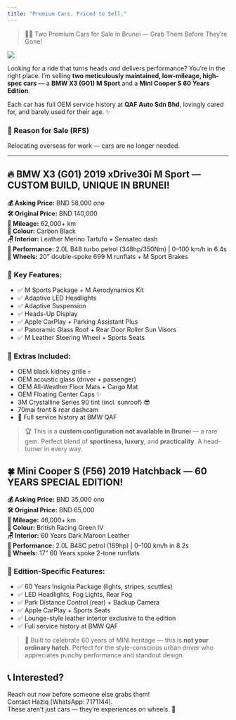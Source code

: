 ```yaml
---
title: "Premium Cars. Priced to Sell."
---
```


> 🚗💨 Two Premium Cars for Sale in Brunei — Grab Them Before They're Gone!

![](bmwmini.001.png){.preview-image}


Looking for a ride that turns heads *and* delivers performance? You're in the right place. I'm selling **two meticulously maintained, low-mileage, high-spec cars** — a **BMW X3 (G01) M Sport** and a **Mini Cooper S 60 Years Edition**. 

Each car has full OEM service history at **QAF Auto Sdn Bhd**, lovingly cared for, and barely used for their age. ✨


::: {.callout}
### 📝 Reason for Sale (RFS)  
Relocating overseas for work — cars are no longer needed.
:::

---

## 🔥 BMW X3 (G01) 2019 xDrive30i M Sport — CUSTOM BUILD, UNIQUE IN BRUNEI!

**💰 Asking Price:** BND 58,000 ono  
**🛠 Original Price:** BND 140,000  
**📍 Mileage:** 62,000+ km  
**🎨 Colour:** Carbon Black  
**🪑 Interior:** Leather Merino Tartufo + Sensatec dash  
**🚀 Performance:** 2.0L B48 turbo petrol (348hp/350Nm) | 0–100 km/h in 6.4s  
**🛞 Wheels:** 20” double-spoke 699 M runflats + M Sport Brakes

### 🏁 Key Features:
- ✅ M Sports Package + M Aerodynamics Kit  
- ✅ Adaptive LED Headlights  
- ✅ Adaptive Suspension  
- ✅ Heads-Up Display  
- ✅ Apple CarPlay + Parking Assistant Plus  
- ✅ Panoramic Glass Roof + Rear Door Roller Sun Visors  
- ✅ M Leather Steering Wheel + Sports Seats  

### 🧰 Extras Included:
- OEM black kidney grille 💀  
- OEM acoustic glass (driver + passenger)  
- OEM All-Weather Floor Mats + Cargo Mat  
- OEM Floating Center Caps ✨  
- 3M Crystalline Series 90 tint (incl. sunroof) 😎  
- 70mai front & rear dashcam  
- 🔧 Full service history at BMW QAF

> 🏆 This is a **custom configuration not available in Brunei** — a rare gem. Perfect blend of **sportiness, luxury**, and **practicality**. A head-turner in every way.


## 🍀 Mini Cooper S (F56) 2019 Hatchback — 60 YEARS SPECIAL EDITION!

**💰 Asking Price:** BND 35,000 ono  
**🛠 Original Price:** BND 65,000  
**📍 Mileage:** 46,000+ km  
**🎨 Colour:** British Racing Green IV  
**🪑 Interior:** 60 Years Dark Maroon Leather  
**🚀 Performance:** 2.0L B48C petrol (189hp) | 0–100 km/h in 8.2s  
**🛞 Wheels:** 17” 60 Years spoke 2-tone runflats

### 🎉 Edition-Specific Features:

- ✅ 60 Years Insignia Package (lights, stripes, scuttles)  
- ✅ LED Headlights, Fog Lights, Rear Fog  
- ✅ Park Distance Control (rear) + Backup Camera  
- ✅ Apple CarPlay + Sports Seats  
- ✅ Lounge-style leather interior exclusive to the edition  
- ✅ Full service history at BMW QAF

> 🎂 Built to celebrate 60 years of MINI heritage — this is **not your ordinary hatch**. Perfect for the style-conscious urban driver who appreciates punchy performance and standout design.


## 📞 Interested?

Reach out now before someone else grabs them!  
Contact Haziq [WhatsApp: 7171144].  
These aren't just cars — they're experiences on wheels. 💫
